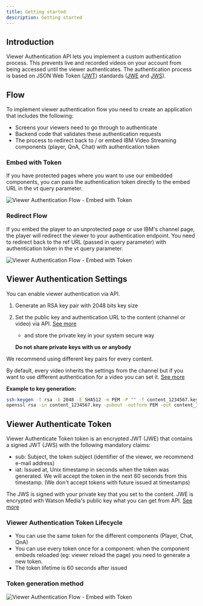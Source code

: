 ```yaml
---
title: Getting started
description: Getting started
---
```


## Introduction

Viewer Authentication API lets you implement a custom authentication process. This prevents live and recorded videos on your account from being accessed until the viewer authenticates. 
The authentication process is based on JSON Web Token ([JWT](https://datatracker.ietf.org/doc/html/rfc7519)) standards ([JWE](https://datatracker.ietf.org/doc/html/rfc7516) and [JWS](https://datatracker.ietf.org/doc/html/rfc7515)).

## Flow

To implement viewer authentication flow you need to create an application that includes the following:

* Screens your viewers need to go through to authenticate
* Backend code that validates these authentication requests
* The process to redirect back to / or embed IBM Video Streaming components (player, QnA, Chat) with authentication token

### Embed with Token

If you have protected pages where you want to use our embedded components, you can pass the authentication token directly to the embed URL in the vt query parameter.

<Row className="image-card-group">
  <Column noGutterSm>

![Viewer Authentication Flow - Embed with Token](/static-content/viewer-auth-embed-with-token@2x.png)

</Column>
</Row>

### Redirect Flow

If you embed the player to an unprotected page or use IBM's channel page, the player will redirect the viewer to your authentication endpoint. You need to redirect back to the ref URL (passed in query parameter) with authentication token in the vt query parameter.

<Row className="image-card-group">
  <Column noGutterSm>

![Viewer Authentication Flow - Embed with Token](/static-content/viewer-auth-redirect-flow@2x.png)

</Column>
</Row>

## Viewer Authentication Settings

You can enable viewer authentication via API.

1. Generate an RSA key pair with 2048 bits key size
1. Set the public key and authentication URL to the content (channel or video) via API. [See more](/viewer-authentication-api-v2-settings-api#set-viewer-authentication-parameters-for-a-channel)
    * and store the private key in your system secure way

    <InlineNotification kind="warning">

    **Do not share private keys with us or anybody**

    </InlineNotification>

We recommend using different key pairs for every content.

By default, every video inherits the settings from the channel but if you want to use different authentication for a video you can set it. [See more](/viewer-authentication-api-v2-settings-api#set-viewer-authentication-for-a-video)

**Example to key generation:**
```bash
ssh-keygen -t rsa -b 2048 -E SHA512 -m PEM -P "" -f content_1234567.key
openssl rsa -in content_1234567.key -pubout -outform PEM -out content_1234567.key.pub
```

## Viewer Authenticate Token

Viewer Authenticate Token token is an encrypted JWT (JWE) that contains a signed JWT (JWS) with the following mandatory claims:

* sub: Subject, the token subject (identifier of the viewer, we recommend e-mail address)
* iat: Issued at, Unix timestamp in seconds when the token was generated. We will accept the token in the next 60 seconds from this timestamp. (We don't accept tokens with future issued at timestamps)

The JWS is signed with your private key that you set to the content. JWE is encrypted with Watson Media's public key what you can get from API. [See more](/viewer-authentication-api-v2-settings-api#get-ibm-video-streaming-public-key)

### Viewer Authentication Token Lifecycle

* You can use the same token for the different components (Player, Chat, QnA)
* You can use every token once for a component: when the component embeds reloaded (eg: viewer reload the page) you need to generate a new token.
* The token lifetime is 60 seconds after issued

### Token generation method

<Row className="image-card-group">
<Column colMd={12} colLg={10} colXl={8} colMax={8} noGutterSm>

![Viewer Authentication Flow - Embed with Token](/static-content/viewer-auth-token-generation@2x.png)

</Column>
</Row>
